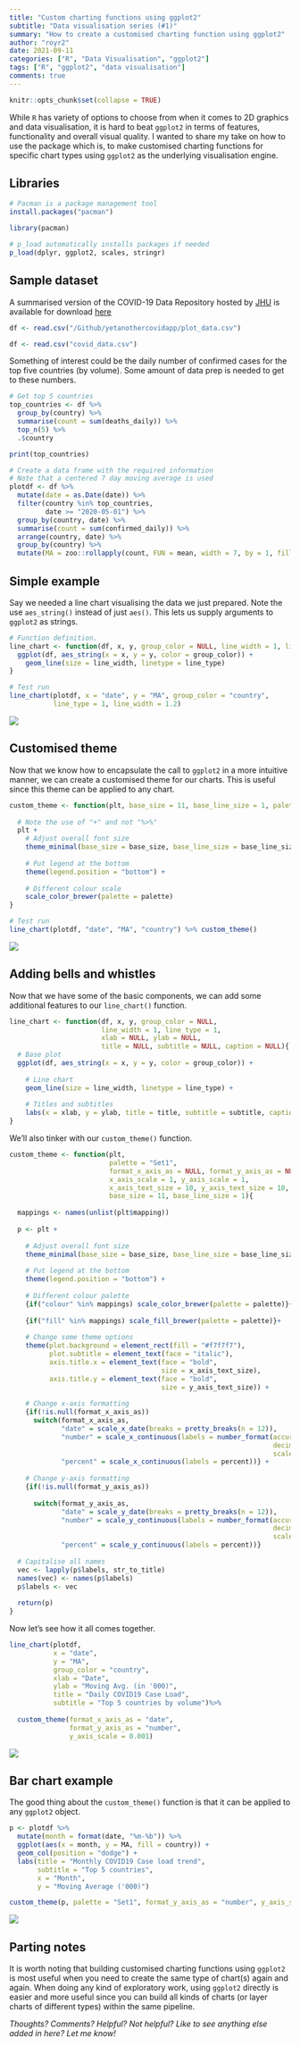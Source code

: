 ```yaml
---
title: "Custom charting functions using ggplot2"
subtitle: "Data visualisation series (#1)"
summary: "How to create a customised charting function using ggplot2"
author: "royr2"
date: 2021-09-11
categories: ["R", "Data Visualisation", "ggplot2"]
tags: ["R", "ggplot2", "data visualisation"]  
comments: true
---
```


```r
knitr::opts_chunk$set(collapse = TRUE)
```

While `R` has variety of options to choose from when it comes to 2D graphics and data visualisation, it is hard to beat `ggplot2` in terms of features, functionality and overall visual quality. I wanted to share my take on how to use the package which is, to make customised charting functions for specific chart types using `ggplot2` as the underlying visualisation engine. 

## Libraries
```r
# Pacman is a package management tool 
install.packages("pacman")
```

```r
library(pacman)

# p_load automatically installs packages if needed
p_load(dplyr, ggplot2, scales, stringr)
```

## Sample dataset
A summarised version of the COVID-19 Data Repository hosted by [JHU](https://github.com/CSSEGISandData/COVID-19) is available for download [here](https://github.com/royr2/blog/blob/main/download/covid_data.csv)


```r
df <- read.csv("/Github/yetanothercovidapp/plot_data.csv")
```

```r
df <- read.csv("covid_data.csv")
```

Something of interest could be the daily number of confirmed cases for the top five countries (by volume). Some amount of data prep is needed to get to these numbers.

```r
# Get top 5 countries
top_countries <- df %>% 
  group_by(country) %>% 
  summarise(count = sum(deaths_daily)) %>% 
  top_n(5) %>% 
  .$country
```

```r
print(top_countries)
```

```r
# Create a data frame with the required information
# Note that a centered 7 day moving average is used
plotdf <- df %>% 
  mutate(date = as.Date(date)) %>% 
  filter(country %in% top_countries, 
         date >= "2020-05-01") %>% 
  group_by(country, date) %>% 
  summarise(count = sum(confirmed_daily)) %>%
  arrange(country, date) %>% 
  group_by(country) %>% 
  mutate(MA = zoo::rollapply(count, FUN = mean, width = 7, by = 1, fill = NA, align = "center"))

```

## Simple example

Say we needed a line chart visualising the data we just prepared. Note the use `aes_string()` instead of just `aes()`. This lets us supply arguments to `ggplot2` as strings.

```r
# Function definition.
line_chart <- function(df, x, y, group_color = NULL, line_width = 1, line_type = 1){
  ggplot(df, aes_string(x = x, y = y, color = group_color)) + 
    geom_line(size = line_width, linetype = line_type)
}
```

```r
# Test run
line_chart(plotdf, x = "date", y = "MA", group_color = "country", 
           line_type = 1, line_width = 1.2)
```
![](chart1-1.png)

## Customised theme

Now that we know how to encapsulate the call to `ggplot2` in a more intuitive manner, we can create a customised theme for our charts. This is useful since this theme can be applied to any chart. 

```r
custom_theme <- function(plt, base_size = 11, base_line_size = 1, palette = "Set1"){
  
  # Note the use of "+" and not "%>%"
  plt + 
    # Adjust overall font size
    theme_minimal(base_size = base_size, base_line_size = base_line_size) + 
    
    # Put legend at the bottom
    theme(legend.position = "bottom") + 
    
    # Different colour scale
    scale_color_brewer(palette = palette)
}
```

```r
# Test run
line_chart(plotdf, "date", "MA", "country") %>% custom_theme()
```
![](chart2-1.png)

## Adding bells and whistles

Now that we have some of the basic components, we can add some additional features to our `line_chart()` function.

```r
line_chart <- function(df, x, y, group_color = NULL, 
                       line_width = 1, line_type = 1, 
                       xlab = NULL, ylab = NULL, 
                       title = NULL, subtitle = NULL, caption = NULL){
  # Base plot
  ggplot(df, aes_string(x = x, y = y, color = group_color)) + 
    
    # Line chart 
    geom_line(size = line_width, linetype = line_type) + 
    
    # Titles and subtitles
    labs(x = xlab, y = ylab, title = title, subtitle = subtitle, caption = caption)
}
```

We'll also tinker with our `custom_theme()` function.

```r
custom_theme <- function(plt, 
                         palette = "Set1", 
                         format_x_axis_as = NULL, format_y_axis_as = NULL, 
                         x_axis_scale = 1, y_axis_scale = 1, 
                         x_axis_text_size = 10, y_axis_text_size = 10, 
                         base_size = 11, base_line_size = 1){
  
  mappings <- names(unlist(plt$mapping))
  
  p <- plt + 
    
    # Adjust overall font size
    theme_minimal(base_size = base_size, base_line_size = base_line_size) + 
    
    # Put legend at the bottom
    theme(legend.position = "bottom") + 
    
    # Different colour palette
    {if("colour" %in% mappings) scale_color_brewer(palette = palette)}+
    
    {if("fill" %in% mappings) scale_fill_brewer(palette = palette)}+
    
    # Change some theme options
    theme(plot.background = element_rect(fill = "#f7f7f7"), 
          plot.subtitle = element_text(face = "italic"), 
          axis.title.x = element_text(face = "bold", 
                                      size = x_axis_text_size), 
          axis.title.y = element_text(face = "bold", 
                                      size = y_axis_text_size)) + 
    
    # Change x-axis formatting
    {if(!is.null(format_x_axis_as))
      switch(format_x_axis_as, 
             "date" = scale_x_date(breaks = pretty_breaks(n = 12)), 
             "number" = scale_x_continuous(labels = number_format(accuracy = 0.1, 
                                                                  decimal.mark = ",", 
                                                                  scale = x_axis_scale)), 
             "percent" = scale_x_continuous(labels = percent))} + 
    
    # Change y-axis formatting
    {if(!is.null(format_y_axis_as))
      
      switch(format_y_axis_as, 
             "date" = scale_y_date(breaks = pretty_breaks(n = 12)), 
             "number" = scale_y_continuous(labels = number_format(accuracy = 0.1, 
                                                                  decimal.mark = ",", 
                                                                  scale = y_axis_scale)), 
             "percent" = scale_y_continuous(labels = percent))}
  
  # Capitalise all names
  vec <- lapply(p$labels, str_to_title)
  names(vec) <- names(p$labels)
  p$labels <- vec
  
  return(p)
}
```

Now let's see how it all comes together.

```r
line_chart(plotdf,
           x = "date", 
           y = "MA", 
           group_color = "country", 
           xlab = "Date", 
           ylab = "Moving Avg. (in '000)", 
           title = "Daily COVID19 Case Load", 
           subtitle = "Top 5 countries by volume")%>% 
  
  custom_theme(format_x_axis_as = "date", 
               format_y_axis_as = "number", 
               y_axis_scale = 0.001)
```

![](chart3-1.png)

## Bar chart example
The good thing about the `custom_theme()` function is that it can be applied to any `ggplot2` object. 

```r
p <- plotdf %>%  
  mutate(month = format(date, "%m-%b")) %>% 
  ggplot(aes(x = month, y = MA, fill = country)) + 
  geom_col(position = "dodge") + 
  labs(title = "Monthly COVID19 Case load trend", 
       subtitle = "Top 5 countries", 
       x = "Month", 
       y = "Moving Average ('000)")

custom_theme(p, palette = "Set1", format_y_axis_as = "number", y_axis_scale = 0.001)
```
![](chart4-1.png)

## Parting notes
It is worth noting that building customised charting functions using `ggplot2` is most useful when you need to create the same type of chart(s) again and again. When doing any kind of exploratory work, using `ggplot2` directly is easier and more useful since you can build all kinds of charts (or layer charts of different types) within the same pipeline. 

*Thoughts? Comments? Helpful? Not helpful? Like to see anything else added in here? Let me know!*
